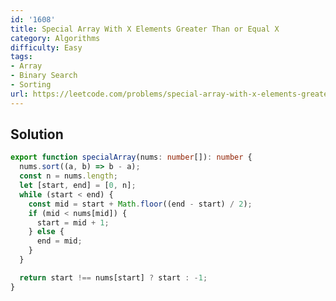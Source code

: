 ```yaml
---
id: '1608'
title: Special Array With X Elements Greater Than or Equal X
category: Algorithms
difficulty: Easy
tags:
- Array
- Binary Search
- Sorting
url: https://leetcode.com/problems/special-array-with-x-elements-greater-than-or-equal-x
---
```


## Solution

```typescript filename="solution.ts" copy
export function specialArray(nums: number[]): number {
  nums.sort((a, b) => b - a);
  const n = nums.length;
  let [start, end] = [0, n];
  while (start < end) {
    const mid = start + Math.floor((end - start) / 2);
    if (mid < nums[mid]) {
      start = mid + 1;
    } else {
      end = mid;
    }
  }

  return start !== nums[start] ? start : -1;
}
```

